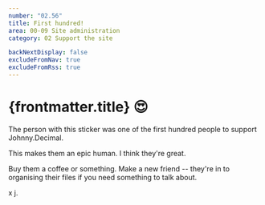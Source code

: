 ```yaml
---
number: "02.56"
title: First hundred!
area: 00-09 Site administration
category: 02 Support the site

backNextDisplay: false
excludeFromNav: true
excludeFromRss: true
---
```


# {frontmatter.title} 😍

The person with this sticker was one of the first hundred people to support Johnny.Decimal.

This makes them an epic human. I think they're great.

Buy them a coffee or something. Make a new friend -- they're in to organising their files if you need something to talk about.

x j.
